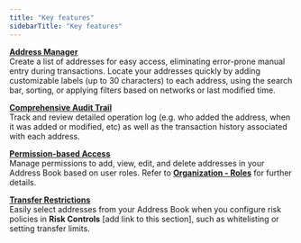 ```yaml
---
title: "Key features"
sidebarTitle: "Key features"
---
```


<u>**Address Manager**</u><br />
Create a list of addresses for easy access, eliminating error-prone manual entry during transactions. Locate your addresses quickly by adding customizable labels (up to 30 characters) to each address, using the search bar, sorting, or applying filters based on networks or last modified time.

<u>**Comprehensive Audit Trail**</u><br />
Track and review detailed operation log (e.g. who added the address, when it was added or modified, etc) as well as the transaction history associated with each address.

<u>**Permission-based Access**</u><br />
Manage permissions to add, view, edit, and delete addresses in your Address Book based on user roles. Refer to [**Organization - Roles**](https://cobo-6.mintlify.app/cobo-portal/organization/security/user-roles-tx-policies) for further details.

<u>**Transfer Restrictions**</u><br />
Easily select addresses from your Address Book when you configure risk policies in **Risk Controls** [add link to this section], such as whitelisting or setting transfer limits.